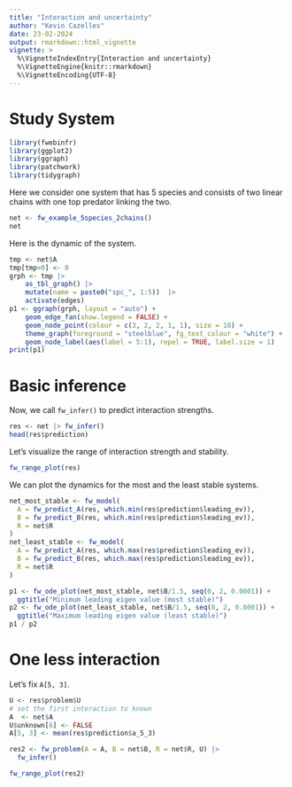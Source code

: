 ```yaml
---
title: "Interaction and uncertainty"
author: "Kevin Cazelles"
date: 23-02-2024
output: rmarkdown::html_vignette
vignette: >
  %\VignetteIndexEntry{Interaction and uncertainty}
  %\VignetteEngine{knitr::rmarkdown}
  %\VignetteEncoding{UTF-8}
---
```



# Study System 

```R
library(fwebinfr)
library(ggplot2)
library(ggraph)
library(patchwork)
library(tidygraph)
```

Here we consider one system that has 5 species and consists of two linear chains
with one top predator linking the two.

```R
net <- fw_example_5species_2chains()
net
```

Here is the dynamic of the system.

```R
tmp <- net$A
tmp[tmp<0] <- 0
grph <- tmp |> 
    as_tbl_graph() |>
    mutate(name = paste0("spc_", 1:5))  |>
    activate(edges)
p1 <- ggraph(grph, layout = "auto") +
    geom_edge_fan(show.legend = FALSE) +
    geom_node_point(colour = c(3, 2, 2, 1, 1), size = 10) + 
    theme_graph(foreground = "steelblue", fg_text_colour = "white") + 
    geom_node_label(aes(label = 5:1), repel = TRUE, label.size = 1)
print(p1)
```


# Basic inference

Now, we call `fw_infer()` to predict interaction strengths.

```R
res <- net |> fw_infer()
head(res$prediction)
```

Let's visualize the range of interaction strength and stability.

```R
fw_range_plot(res)
```

We can plot the dynamics for the most and the least stable systems.

```R
net_most_stable <- fw_model(
  A = fw_predict_A(res, which.min(res$prediction$leading_ev)),
  B = fw_predict_B(res, which.min(res$prediction$leading_ev)),
  R = net$R
)
net_least_stable <- fw_model(
  A = fw_predict_A(res, which.max(res$prediction$leading_ev)),
  B = fw_predict_B(res, which.max(res$prediction$leading_ev)),
  R = net$R
)

p1 <- fw_ode_plot(net_most_stable, net$B/1.5, seq(0, 2, 0.0001)) +
  ggtitle("Minimum leading eigen value (most stable)") 
p2 <- fw_ode_plot(net_least_stable, net$B/1.5, seq(0, 2, 0.0001)) +
  ggtitle("Maximum leading eigen value (least stable)")
p1 / p2
```


# One less interaction 

Let's fix `A[5, 3]`.

```R
U <- res$problem$U
# set the first interaction to known
A  <- net$A
U$unknown[6] <- FALSE
A[5, 3] <- mean(res$prediction$a_5_3) 

res2 <- fw_problem(A = A, B = net$B, R = net$R, U) |>
  fw_infer()

fw_range_plot(res2)
```